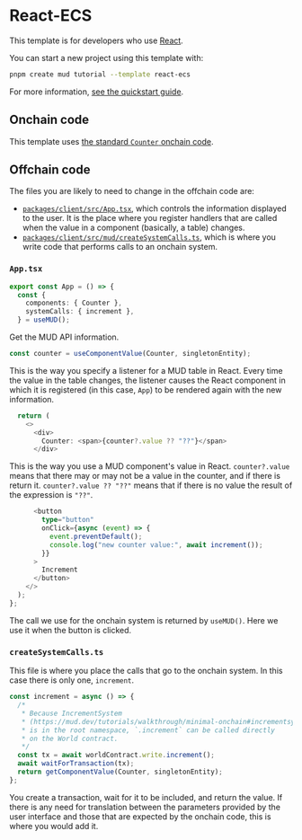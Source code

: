 # React-ECS

This template is for developers who use [React](https://react.dev/).

You can start a new project using this template with:

```sh copy
pnpm create mud tutorial --template react-ecs
```

For more information, [see the quickstart guide](/quickstart).

## Onchain code

This template uses [the standard `Counter` onchain code](./contracts).

## Offchain code

The files you are likely to need to change in the offchain code are:

- [`packages/client/src/App.tsx`](https://github.com/latticexyz/mud/blob/main/templates/react-ecs/packages/client/src/App.tsx), which controls the information displayed to the user.
  It is the place where you register handlers that are called when the value in a component (basically, a table) changes.
- [`packages/client/src/mud/createSystemCalls.ts`](https://github.com/latticexyz/mud/blob/main/templates/react-ecs/packages/client/src/mud/createSystemCalls.ts), which is where you write code that performs calls to an onchain system.

### `App.tsx`

```ts
export const App = () => {
  const {
    components: { Counter },
    systemCalls: { increment },
  } = useMUD();
```

Get the MUD API information.

```ts
const counter = useComponentValue(Counter, singletonEntity);
```

This is the way you specify a listener for a MUD table in React.
Every time the value in the table changes, the listener causes the React component in which it is registered (in this case, `App`) to be rendered again with the new information.

```ts
  return (
    <>
      <div>
        Counter: <span>{counter?.value ?? "??"}</span>
      </div>
```

This is the way you use a MUD component's value in React.
`counter?.value` means that there may or may not be a value in the counter, and if there is return it.
`counter?.value ?? "??"` means that if there is no value the result of the expression is `"??"`.

```ts
      <button
        type="button"
        onClick={async (event) => {
          event.preventDefault();
          console.log("new counter value:", await increment());
        }}
      >
        Increment
      </button>
    </>
  );
};
```

The call we use for the onchain system is returned by `useMUD()`.
Here we use it when the button is clicked.

### `createSystemCalls.ts`

This file is where you place the calls that go to the onchain system.
In this case there is only one, `increment`.

```ts
const increment = async () => {
  /*
   * Because IncrementSystem
   * (https://mud.dev/tutorials/walkthrough/minimal-onchain#incrementsystemsol)
   * is in the root namespace, `.increment` can be called directly
   * on the World contract.
   */
  const tx = await worldContract.write.increment();
  await waitForTransaction(tx);
  return getComponentValue(Counter, singletonEntity);
};
```

You create a transaction, wait for it to be included, and return the value.
If there is any need for translation between the parameters provided by the user interface and those that are expected by the onchain code, this is where you would add it.
